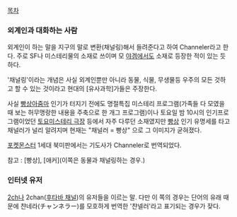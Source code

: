 [[목차]]

=== 외계인과 대화하는 사람 ===
외계인이 하는 말을 지구의 말로 변환(채널링)해서 들려준다고 하여 Channeler라고 한다. 주로 SF나 미스테리물의 소재로 쓰이며 모 [[야겜]]에서도 소재로 등장한 적이 있는 듯하다.

'채널링'이라는 개념은 사실 외계인뿐만 아니라 동물, 식물, 무생물등 우주의 모든 것하고 할 수 있는 것이라고 현대의 [유사과학]가들은 주장한다. 

사실 [[빵상아줌마]] 인기가 터지기 전에도 명절특집 미스테리 프로그램(가족들 다 모였을때 보는 허무맹랑한 내용을 주축으로 한 개그 프로그램)이나 토요일 밤 10시의 인기프로그램이었던 [[토요미스테리 극장]] 등에서 자주 다루던 소재였지만 [[빵상]] 인기 유명세를 타고 채널러가 널리 알려지며 현재는 "채널러 = 빵상" 으로 그 이미지가 굳혀졌다.

[[포켓몬스터]] 1세대 북미판에서는 기도사가 Channeler로 번역되었다.

참고 : [빵상], [애커](이쪽은 동물과 채널링하는 경우.)
=== 인터넷 유저 ===
[[2ch]]나 2chan([[후타바 채널]])의 유저들을 이르는 말. 다만 이 쪽의 경우는 단어의 유래 때문에 챤네라(チャンネラー)를 모호하게 번역한 '챤넬러'라고 표기되는 경우가 잦다.
